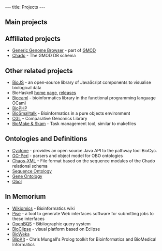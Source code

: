 ---
title: Projects
---

==Main projects==
{{Main projects}}

==Affiliated projects==
* [http://gmod.org/wiki/GBrowse Generic Genome Browser] - part of [http://www.gmod.org GMOD]
* [http://gmod.org/wiki/Chado Chado] - The GMOD DB schema

==Other related projects==
* [http://biojs.net/ BioJS] - an open-source library of JavaScript components to visualise biological data
* BioHaskell [http://biohaskell.org/ home page], [http://hackage.haskell.org/packages/archive/pkg-list.html#cat:bioinformatics releases]
* [http://biocaml.org Biocaml] - bioinformatics library in the functional programming language OCaml
* [http://biophp.org BioPHP]
* [http://biosmalltalk.github.io/web/ BioSmalltalk] - Bioinformatics in a pure objects environment
* [http://www.yandell-lab.org/software/cgl.html CGL] - Comparative Genomics Library
* [http://skam.sourceforge.net/ BioMake &amp; Skam] - Task management tool, similar to makefiles

==Ontologies and Definitions==
* [http://nemo-cyclone.sourceforge.net Cyclone] - provides an open source Java API to the pathway tool BioCyc.
* [http://search.cpan.org/~cmungall/go-perl GO-Perl] - parsers and object model for OBO ontologies
* [http://www.fruitfly.org/chaos-xml/ Chaos-XML] - File format based on the sequence modules of the Chado relational schema
* [http://song.sourceforge.net/ Sequence Ontology]
* [http://geneontology.org/ Gene Ontology]
* [http://wiki.geneontology.org/index.php/Obol Obol]

==In Memorium==
* [http://wikiomics.org Wikiomics] - Bioinformatics wiki
* [http://www.pasteur.fr/recherche/unites/sis/Pise/ Pise] - a tool to generate Web interfaces software for submitting jobs to these interfaces
* [http://www.ebi.ac.uk/~senger/openbqs/ OpenBQS] - Bibliographic query system
* [http://www.bioclipse.net/ BioClipse] - visual platform based on Eclipse
* [http://bioweka.sourceforge.net/index.php/Main_Page BioWeka]
* [http://blipkit.org BlipKit] - Chris Mungall's Prolog toolkit for Bioinformatics and BioMedical Informatics